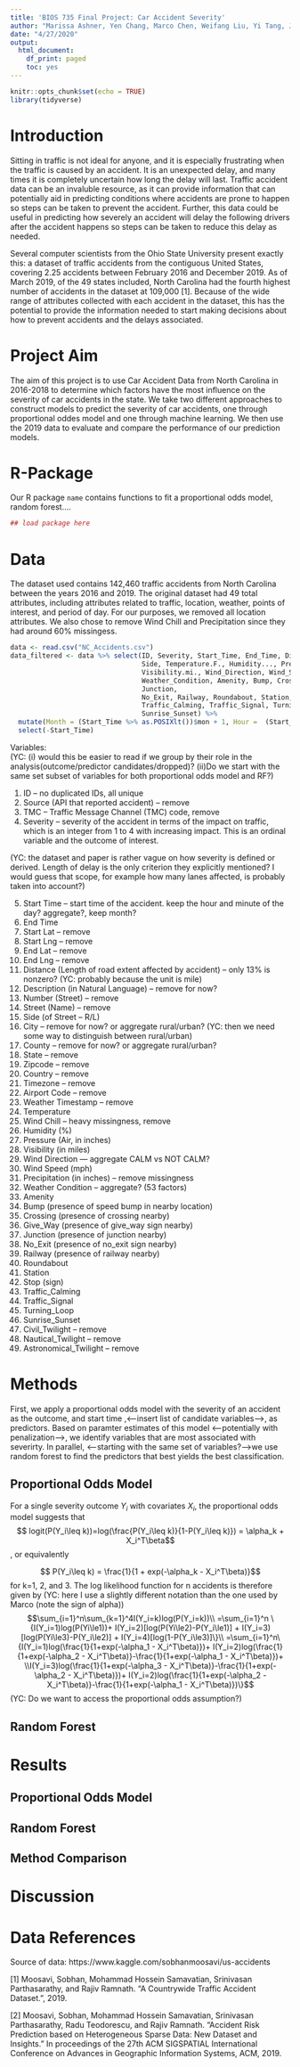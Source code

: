 ```yaml
---
title: 'BIOS 735 Final Project: Car Accident Severity'
author: "Marissa Ashner, Yen Chang, Marco Chen, Weifang Liu, Yi Tang, Joyce Yan"
date: "4/27/2020"
output:
  html_document:
    df_print: paged
    toc: yes
---
```


```r
knitr::opts_chunk$set(echo = TRUE)
library(tidyverse)
```

# Introduction 

Sitting in traffic is not ideal for anyone, and it is especially frustrating when the traffic is caused by an accident. It is an unexpected delay, and many times it is completely uncertain how long the delay will last. Traffic accident data can be an invaluble resource, as it can provide information that can potentially aid in predicting conditions where accidents are prone to happen so steps can be taken to prevent the accident. Further, this data could be useful in predicting how severely an accident will delay the following drivers after the accident happens so steps can be taken to reduce this delay as needed. 

Several computer scientists from the Ohio State University present exactly this: a dataset of traffic accidents from the contiguous United States, covering 2.25 accidents between February 2016 and December 2019. As of March 2019, of the 49 states included, North Carolina had the fourth highest number of accidents in the dataset at 109,000 [1]. Because of the wide range of attributes collected with each accident in the dataset, this has the potential to provide the information needed to start making decisions about how to prevent accidents and the delays associated.

# Project Aim 

The aim of this project is to use Car Accident Data from North Carolina in 2016-2018 to determine which factors have the most influence on the severity of car accidents in the state. We take two different approaches to construct models to predict the severity of car accidents, one through proportional oddes model and one through machine learning. We then use the 2019 data to evaluate and compare the performance of our prediction models.

# R-Package

Our R package `name` contains functions to fit a proportional odds model, random forest....

```r
## load package here 
```

# Data

The dataset used contains 142,460 traffic accidents from North Carolina between the years 2016 and 2019. The original dataset had 49 total attributes, including attributes related to traffic, location, weather, points of interest, and period of day. For our purposes, we removed all location attributes. We also chose to remove Wind Chill and Precipitation since they had around 60% missingess.

```r
data <- read.csv("NC_Accidents.csv")
data_filtered <- data %>% select(ID, Severity, Start_Time, End_Time, Distance.mi., 
                                 Side, Temperature.F., Humidity..., Pressure.in.,
                                 Visibility.mi., Wind_Direction, Wind_Speed.mph., 
                                 Weather_Condition, Amenity, Bump, Crossing, Give_Way, 
                                 Junction, 
                                 No_Exit, Railway, Roundabout, Station, Stop, 
                                 Traffic_Calming, Traffic_Signal, Turning_Loop,
                                 Sunrise_Sunset) %>% 
  mutate(Month = (Start_Time %>% as.POSIXlt())$mon + 1, Hour =  (Start_Time %>% as.POSIXlt())$hour) %>% 
  select(-Start_Time)
```

Variables:  
      (YC: (i) would this be easier to read if we group by their role in the analysis(outcome/predictor candidates/dropped)?
           (ii)Do we start with the same set subset of variables for both proportional odds model and RF?)
      
1. ID -- no duplicated IDs, all unique 
2. Source (API that reported accident) -- remove
3. TMC -- Traffic Message Channel (TMC) code, remove
4. Severity -- severity of the accident in terms of the impact on traffic, which is an integer from 1 to 4 with increasing impact. This is an ordinal variable and the outcome of interest.  

(YC: the dataset and paper is rather vague on how severity is defined or derived. Length of delay is the only criterion they explicitly mentioned? I would guess that scope, for example how many lanes affected, is probably taken into account?)

5. Start Time -- start time of the accident. keep the hour and minute of the day? aggregate?, keep month?
6. End Time 
7. Start Lat -- remove 
8. Start Lng -- remove
9. End Lat -- remove
10. End Lng -- remove
11. Distance (Length of road extent affected by accident) -- only 13% is nonzero? (YC: probably because the unit is mile)
12. Description (in Natural Language) -- remove for now?
13. Number (Street) -- remove
14. Street (Name) -- remove
15. Side (of Street -- R/L)
16. City -- remove for now? or aggregate rural/urban? (YC: then we need some way to distinguish between rural/urban)
17. County -- remove for now? or aggregate rural/urban?
18. State -- remove
19. Zipcode -- remove 
20. Country -- remove
21. Timezone -- remove 
22. Airport Code -- remove
23. Weather Timestamp -- remove
24. Temperature 
25. Wind Chill  -- heavy missingness, remove
26. Humidity (%)
27. Pressure (Air, in inches)
28. Visibility (in miles) 
29. Wind Direction --- aggregate CALM vs NOT CALM?
30. Wind Speed (mph) 
31. Precipitation (in inches) -- remove missingness
32. Weather Condition -- aggregate? (53 factors)
33. Amenity 
34. Bump (presence of speed bump in nearby location)
35. Crossing (presence of crossing nearby)
36. Give_Way (presence of give_way sign nearby)
37. Junction (presence of junction nearby)
38. No_Exit (presence of no_exit sign nearby)
39. Railway (presence of railway nearby)
40. Roundabout 
41. Station 
42. Stop (sign)
43. Traffic_Calming 
44. Traffic_Signal 
45. Turning_Loop
46. Sunrise_Sunset 
47. Civil_Twilight -- remove
48. Nautical_Twilight -- remove
49. Astronomical_Twilight -- remove



# Methods 
First, we apply a proportional odds model with the severity of an accident as the outcome, and start time ,<---insert list of candidate variables--->, as predictors. Based on paramter estimates of this model <---potentially with penalization--->, we identify variables that are most associated with severirty. In parallel, <--starting with the same set of variables?-->we use random forest to find the predictors that best yields the best classification.  



## Proportional Odds Model  
For a single severity outcome $Y_i$ with covariates $X_i$, the proportional odds model suggests that 
$$ logit(P(Y_i\leq k))=log(\frac{P(Y_i\leq k)}{1-P(Y_i\leq k)}) = \alpha_k + X_i^T\beta$$
, or equivalently

$$ P(Y_i\leq k) = \frac{1}{1 + exp(-\alpha_k - X_i^T\beta)}$$
for k=1, 2, and 3. The log likelihood function for n accidents is therefore given by (YC: here I use a slightly different notation than the one used by Marco (note the sign of alpha))
$$\sum_{i=1}^n\sum_{k=1}^4I(Y_i=k)log(P(Y_i=k))\\
=\sum_{i=1}^n \{I(Y_i=1)log(P(Yi\le1))+ I(Y_i=2)[log(P(Yi\le2)-P(Y_i\le1)] + I(Y_i=3)[log(P(Yi\le3)-P(Y_i\le2)] + I(Y_i=4)[log(1-P(Y_i\le3)]\}\\
=\sum_{i=1}^n\{I(Y_i=1)log(\frac{1}{1+exp(-\alpha_1 - X_i^T\beta)})+ I(Y_i=2)log(\frac{1}{1+exp(-\alpha_2 - X_i^T\beta)}-\frac{1}{1+exp(-\alpha_1 - X_i^T\beta)})+ \\I(Y_i=3)log(\frac{1}{1+exp(-\alpha_3 - X_i^T\beta)}-\frac{1}{1+exp(-\alpha_2 - X_i^T\beta)})+ I(Y_i=2)log(\frac{1}{1+exp(-\alpha_2 - X_i^T\beta)}-\frac{1}{1+exp(-\alpha_1 - X_i^T\beta)})\}$$
(YC: Do we want to access the proportional odds assumption?)

## Random Forest

# Results 

## Proportional Odds Model 

## Random Forest

## Method Comparison 

# Discussion 

# Data References 

Source of data: https://www.kaggle.com/sobhanmoosavi/us-accidents

[1] Moosavi, Sobhan, Mohammad Hossein Samavatian, Srinivasan Parthasarathy, and Rajiv
      Ramnath. “A Countrywide Traffic Accident Dataset.”, 2019.
  
[2] Moosavi, Sobhan, Mohammad Hossein Samavatian, Srinivasan Parthasarathy, Radu
      Teodorescu, and Rajiv Ramnath. "Accident Risk Prediction based on Heterogeneous
      Sparse Data: New Dataset and Insights." In proceedings of the 27th ACM SIGSPATIAL
      International Conference on Advances in Geographic Information Systems, ACM, 2019.

